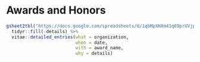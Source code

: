 # Awards and Honors

```r
gsheet2tbl("https://docs.google.com/spreadsheets/d/1qbMpXHXm41q69prUVjpQFfP_mMXjORNxFP_IbAoCuKo/edit#gid=1320047315") %>%
  tidyr::fill(-details) %>%
  vitae::detailed_entries(what = organization,
                          when = date,
                          with = award_name,
                          why = details)
```
